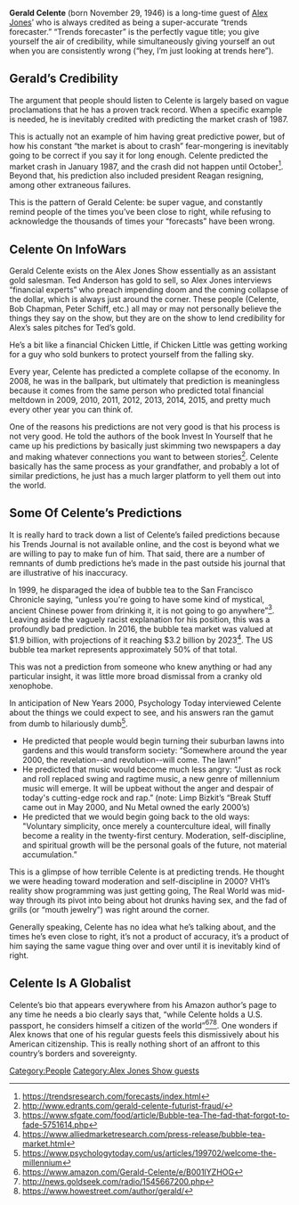 '''Gerald Celente''' (born November 29, 1946) is a long-time guest of [[Alex Jones]]’ who is always credited as being a super-accurate “trends forecaster.” “Trends forecaster” is the perfectly vague title; you give yourself the air of credibility, while simultaneously giving yourself an out when you are consistently wrong (“hey, I’m just looking at trends here”).

== '''Gerald’s Credibility''' ==
The argument that people should listen to Celente is largely based on vague proclamations that he has a proven track record. When a specific example is needed, he is inevitably credited with predicting the market crash of 1987.

This is actually not an example of him having great predictive power, but of how his constant “the market is about to crash” fear-mongering is inevitably going to be correct if you say it for long enough. Celente predicted the market crash in January 1987, and the crash did not happen until October<ref>https://trendsresearch.com/forecasts/index.html</ref>. Beyond that, his prediction also included president Reagan resigning, among other extraneous failures.

This is the pattern of Gerald Celente: be super vague, and constantly remind people of the times you’ve been close to right, while refusing to acknowledge the thousands of times your “forecasts” have been wrong.

== '''Celente On InfoWars''' ==
Gerald Celente exists on the Alex Jones Show essentially as an assistant gold salesman. Ted Anderson has gold to sell, so Alex Jones interviews “financial experts” who preach impending doom and the coming collapse of the dollar, which is always just around the corner. These people (Celente, Bob Chapman, Peter Schiff, etc.) all may or may not personally believe the things they say on the show, but they are on the show to lend credibility for Alex’s sales pitches for Ted’s gold.

He’s a bit like a financial Chicken Little, if Chicken Little was getting working for a guy who sold bunkers to protect yourself from the falling sky.

Every year, Celente has predicted a complete collapse of the economy. In 2008, he was in the ballpark, but ultimately that prediction is meaningless because it comes from the same person who predicted total financial meltdown in 2009, 2010, 2011, 2012, 2013, 2014, 2015, and pretty much every other year you can think of.

One of the reasons his predictions are not very good is that his process is not very good. He told the authors of the book Invest In Yourself that he came up his predictions by basically just skimming two newspapers a day and making whatever connections you want to between stories<ref>http://www.edrants.com/gerald-celente-futurist-fraud/</ref>. Celente basically has the same process as your grandfather, and probably a lot of similar predictions, he just has a much larger platform to yell them out into the world.

== '''Some Of Celente’s Predictions''' ==
It is really hard to track down a list of Celente’s failed predictions because his Trends Journal is not available online, and the cost is beyond what we are willing to pay to make fun of him. That said, there are a number of remnants of dumb predictions he’s made in the past outside his journal that are illustrative of his inaccuracy.

In 1999, he disparaged the idea of bubble tea to the San Francisco Chronicle saying, “unless you're going to have some kind of mystical, ancient Chinese power from drinking it, it is not going to go anywhere”<ref>https://www.sfgate.com/food/article/Bubble-tea-The-fad-that-forgot-to-fade-5751614.php</ref>. Leaving aside the vaguely racist explanation for his position, this was a profoundly bad prediction. In 2016, the bubble tea market was valued at $1.9 billion, with projections of it reaching $3.2 billion by 2023<ref>https://www.alliedmarketresearch.com/press-release/bubble-tea-market.html</ref>. The US bubble tea market represents approximately 50% of that total.

This was not a prediction from someone who knew anything or had any particular insight, it was little more broad dismissal from a cranky old xenophobe.

In anticipation of New Years 2000, Psychology Today interviewed Celente about the things we could expect to see, and his answers ran the gamut from dumb to hilariously dumb<ref>https://www.psychologytoday.com/us/articles/199702/welcome-the-millennium</ref>.

* He predicted that people would begin turning their suburban lawns into gardens and this would transform society: “Somewhere around the year 2000, the revelation--and revolution--will come. The lawn!”
* He predicted that music would become much less angry: “Just as rock and roll replaced swing and ragtime music, a new genre of millennium music will emerge. It will be upbeat without the anger and despair of today's cutting-edge rock and rap.” (note: Limp Bizkit’s “Break Stuff came out in May 2000, and Nu Metal owned the early 2000’s)
* He predicted that we would begin going back to the old ways: "Voluntary simplicity, once merely a counterculture ideal, will finally become a reality in the twenty-first century. Moderation, self-discipline, and spiritual growth will be the personal goals of the future, not material accumulation.”

This is a glimpse of how terrible Celente is at predicting trends. He thought we were heading toward moderation and self-discipline in 2000? VH1’s reality show programming was just getting going, The Real World was mid-way through its pivot into being about hot drunks having sex, and the fad of grills (or “mouth jewelry”) was right around the corner.

Generally speaking, Celente has no idea what he’s talking about, and the times he’s even close to right, it’s not a product of accuracy, it’s a product of him saying the same vague thing over and over until it is inevitably kind of right.

== '''Celente Is A Globalist''' ==
Celente’s bio that appears everywhere from his Amazon author’s page to any time he needs a bio clearly says that, “while Celente holds a U.S. passport, he considers himself a citizen of the world”<ref>https://www.amazon.com/Gerald-Celente/e/B001IYZHOG</ref><ref>http://news.goldseek.com/radio/1545667200.php</ref><ref>https://www.howestreet.com/author/gerald/</ref>. One wonders if Alex knows that one of his regular guests feels this dismissively about his American citizenship. This is really nothing short of an affront to this country’s borders and sovereignty.
[[Category:People]]
[[Category:Alex Jones Show guests]]